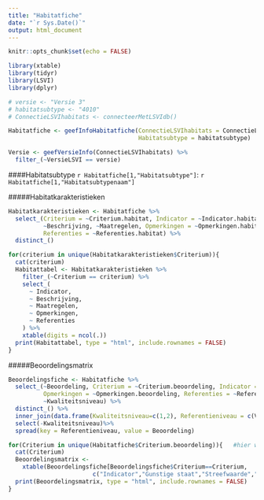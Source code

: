 ```yaml
---
title: "Habitatfiche"
date: "`r Sys.Date()`"
output: html_document
---
```



```r
knitr::opts_chunk$set(echo = FALSE)
```


```r

library(xtable)
library(tidyr)
library(LSVI)
library(dplyr)

```



```r
# versie <- "Versie 3"
# habitatsubtype <- "4010"
# ConnectieLSVIhabitats <- connecteerMetLSVIdb()

Habitatfiche <- geefInfoHabitatfiche(ConnectieLSVIhabitats = ConnectieLSVIhabitats, Versie = versie, 
                                     Habitatsubtype = habitatsubtype)

Versie <- geefVersieInfo(ConnectieLSVIhabitats) %>%
  filter_(~VersieLSVI == versie)

```


####Habitatsubtype `r Habitatfiche[1,"Habitatsubtype"]`: `r Habitatfiche[1,"Habitatsubtypenaam"]`

#####Habitatkarakteristieken

```r

Habitatkarakteristieken <- Habitatfiche %>%
  select_(Criterium = ~Criterium.habitat, Indicator = ~Indicator.habitat,
          ~Beschrijving, ~Maatregelen, Opmerkingen = ~Opmerkingen.habitat,
          Referenties = ~Referenties.habitat) %>%
  distinct_()

for(criterium in unique(Habitatkarakteristieken$Criterium)){
  cat(criterium)
  Habitattabel <- Habitatkarakteristieken %>%
    filter_(~Criterium == criterium) %>%
    select_(
      ~ Indicator, 
      ~ Beschrijving, 
      ~ Maatregelen, 
      ~ Opmerkingen, 
      ~ Referenties
    ) %>%
    xtable(digits = ncol(.))
  print(Habitattabel, type = "html", include.rownames = FALSE)
}

```


#####Beoordelingsmatrix

```r

Beoordelingsfiche <- Habitatfiche %>%
  select_(~Beoordeling, Criterium = ~Criterium.beoordeling, Indicator = ~Indicator.beoordeling, 
          Opmerkingen = ~Opmerkingen.beoordeling, Referenties = ~Referenties.beoordeling,
          ~Kwaliteitsniveau) %>%
  distinct_() %>%
  inner_join(data.frame(Kwaliteitsniveau=c(1,2), Referentieniveau = c(Versie$Kwaliteitsniveau1,Versie$Kwaliteitsniveau2), stringsAsFactors = FALSE)) %>%
  select(-Kwaliteitsniveau)%>%
  spread(key = Referentieniveau, value = Beoordeling)

for(Criterium in unique(Habitatfiche$Criterium.beoordeling)){   #hier wordt Criterium in Habitatfiche gebruikt omdat deze volgorde juist staat
  cat(Criterium)
  Beoordelingsmatrix <- 
    xtable(Beoordelingsfiche[Beoordelingsfiche$Criterium==Criterium,
                        c("Indicator","Gunstige staat","Streefwaarde","Opmerkingen","Referenties")])
  print(Beoordelingsmatrix, type = "html", include.rownames = FALSE)
}

```



